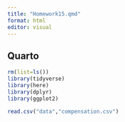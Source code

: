 ```yaml
---
title: "Homework15.qmd"
format: html
editor: visual
---
```


## Quarto

```r
rm(list=ls())
library(tidyverse)
library(here)
library(dplyr)
library(ggplot2)
```

```r
read.csv("data","compensation.csv")
```

```{}
```
